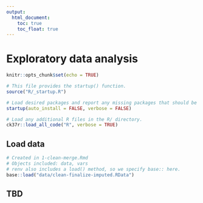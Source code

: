 ```yaml
---
output:
  html_document:
    toc: true
    toc_float: true
---
```


# Exploratory data analysis

```r
knitr::opts_chunk$set(echo = TRUE)

# This file provides the startup() function.
source("R/_startup.R")

# Load desired packages and report any missing packages that should be installed.
startup(auto_install = FALSE, verbose = FALSE)

# Load any additional R files in the R/ directory.
ck37r::load_all_code("R", verbose = TRUE)
```

## Load data {-}

```r
# Created in 1-clean-merge.Rmd
# Objects included: data, vars
# renv also includes a load() method, so we specify base:: here.
base::load("data/clean-finalize-imputed.RData")
```

## TBD {-}

